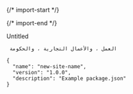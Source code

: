
{/* import-start */}
  
{/* import-end */}
   
<STitle>
Untitled
</STitle>

<SCodeBlockTab>

<SCodeBlock language="plain text" focus="" filename="Universal" tabid="0">

```plain text
 العمل ، والأعمال التجارية ، والحكومة 
```
</SCodeBlock>

</SCodeBlockTab>

<SCodeBlock language="plain text" focus="" filename="" tabid="0">

```plain text
{
  "name": "new-site-name",
  "version": "1.0.0",
  "description": "Example package.json"
}
```
</SCodeBlock>


